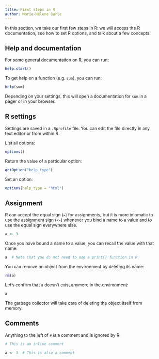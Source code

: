 ```yaml
---
title: First steps in R
author: Marie-Hélène Burle
---
```


:::{.def}

In this section, we take our first few steps in R: we will access the R documentation, see how to set R options, and talk about a few concepts.

:::

## Help and documentation

For some general documentation on R, you can run:

```.r
help.start()
```

To get help on a function (e.g. `sum`), you can run:

```.r
help(sum)
```

Depending on your settings, this will open a documentation for `sum` in a pager or in your browser.

## R settings

Settings are saved in a `.Rprofile` file. You can edit the file directly in any text editor or from within R.

List all options:

```.r
options()
```

Return the value of a particular option:

```r
getOption("help_type")
```

Set an option:

```.r
options(help_type = "html")
```

## Assignment

R can accept the equal sign (`=`) for assignments, but it is more idiomatic to use the assignment sign (`<-`) whenever you bind a name to a value and to use the equal sign everywhere else.

```r
a <- 3
```

Once you have bound a name to a value, you can recall the value with that name:

```r
a  # Note that you do not need to use a print() function in R
```

You can remove an object from the environment by deleting its name:

```r
rm(a)
```

Let's confirm that `a` doesn't exist anymore in the environment:

```r
a
```

The garbage collector will take care of deleting the object itself from memory.

## Comments

Anything to the left of `#` is a comment and is ignored by R:

```r
# This is an inline comment

a <- 3  # This is also a comment
```
